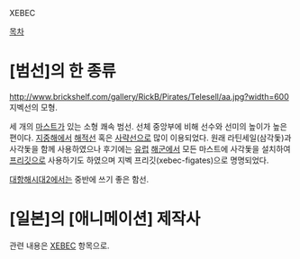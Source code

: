 XEBEC

[[목차]]
= [범선]의 한 종류 =
http://www.brickshelf.com/gallery/RickB/Pirates/Telesell/aa.jpg?width=600
지벡선의 모형.

세 개의 [[마스트]]가 있는 소형 쾌속 범선. 선체 중앙부에 비해 선수와 선미의 높이가 높은 편이다. [[지중해]]에서 [[해적]]선 혹은 [[사략선]]으로 많이 이용되었다. 원래 라틴세일(삼각돛)과 사각돛을 함께 사용하였으나 후기에는 [[유럽]] [[해군]]에서 모든 마스트에 사각돛을 설치하여 [[프리깃]]으로 사용하기도 하였으며 지벡 프리깃(xebec-figates)으로 명명되었다.

[[대항해시대2]]에서는 중반에 쓰기 좋은 함선.

= [일본]의 [애니메이션] 제작사 =
관련 내용은 [[XEBEC]] 항목으로.
